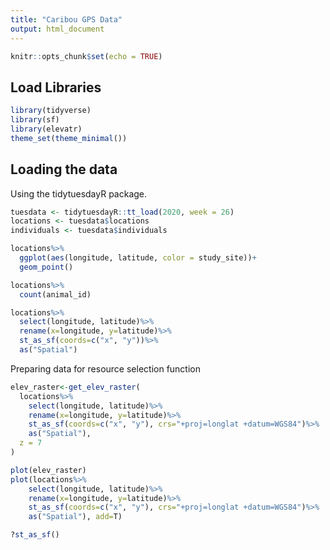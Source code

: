 ```yaml
---
title: "Caribou GPS Data"
output: html_document
---
```


```r
knitr::opts_chunk$set(echo = TRUE)
```

## Load Libraries

```r
library(tidyverse)
library(sf)
library(elevatr)
theme_set(theme_minimal())
```

## Loading the data
Using the tidytuesdayR package. 

```r
tuesdata <- tidytuesdayR::tt_load(2020, week = 26)
locations <- tuesdata$locations
individuals <- tuesdata$individuals
```

```r
locations%>%
  ggplot(aes(longitude, latitude, color = study_site))+
  geom_point()

locations%>%
  count(animal_id)

locations%>%
  select(longitude, latitude)%>%
  rename(x=longitude, y=latitude)%>%
  st_as_sf(coords=c("x", "y"))%>%
  as("Spatial")
```

Preparing data for resource selection function
```r
elev_raster<-get_elev_raster(
  locations%>%
    select(longitude, latitude)%>%
    rename(x=longitude, y=latitude)%>%
    st_as_sf(coords=c("x", "y"), crs="+proj=longlat +datum=WGS84")%>%
    as("Spatial"),
  z = 7
)

plot(elev_raster)
plot(locations%>%
    select(longitude, latitude)%>%
    rename(x=longitude, y=latitude)%>%
    st_as_sf(coords=c("x", "y"), crs="+proj=longlat +datum=WGS84")%>%
    as("Spatial"), add=T)

?st_as_sf()
```


